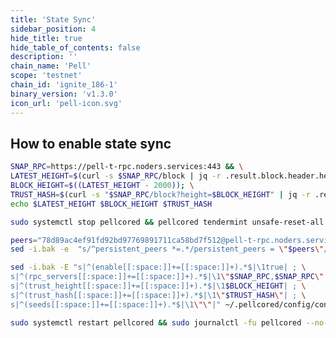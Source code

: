 ```yaml
---
title: 'State Sync'
sidebar_position: 4
hide_title: true
hide_table_of_contents: false
description: ''
chain_name: 'Pell'
scope: 'testnet'
chain_id: 'ignite_186-1'
binary_version: 'v1.3.0'
icon_url: 'pell-icon.svg'
---
```



<PageTitle
  iconUrl="img/pell-icon.svg"
  title="Pell State Sync"
  chainId="ignite_186-1"
  version="v1.3.0"
/>

## How to enable state sync

```bash
SNAP_RPC=https://pell-t-rpc.noders.services:443 && \
LATEST_HEIGHT=$(curl -s $SNAP_RPC/block | jq -r .result.block.header.height); \
BLOCK_HEIGHT=$((LATEST_HEIGHT - 2000)); \
TRUST_HASH=$(curl -s "$SNAP_RPC/block?height=$BLOCK_HEIGHT" | jq -r .result.block_id.hash) && \
echo $LATEST_HEIGHT $BLOCK_HEIGHT $TRUST_HASH
```

```bash
sudo systemctl stop pellcored && pellcored tendermint unsafe-reset-all --home ~/.pellcored --keep-addr-book
```

```bash
peers="78d89ac4ef91fd92bd97769891711ca58bd7f512@pell-t-rpc.noders.services:47956"
sed -i.bak -e  "s/^persistent_peers *=.*/persistent_peers = \"$peers\"/" ~/.pellcored/config/config.toml
```

```bash
sed -i.bak -E "s|^(enable[[:space:]]+=[[:space:]]+).*$|\1true| ; \
s|^(rpc_servers[[:space:]]+=[[:space:]]+).*$|\1\"$SNAP_RPC,$SNAP_RPC\"| ; \
s|^(trust_height[[:space:]]+=[[:space:]]+).*$|\1$BLOCK_HEIGHT| ; \
s|^(trust_hash[[:space:]]+=[[:space:]]+).*$|\1\"$TRUST_HASH\"| ; \
s|^(seeds[[:space:]]+=[[:space:]]+).*$|\1\"\"|" ~/.pellcored/config/config.toml
```

```bash
sudo systemctl restart pellcored && sudo journalctl -fu pellcored --no-hostname -o cat
```
